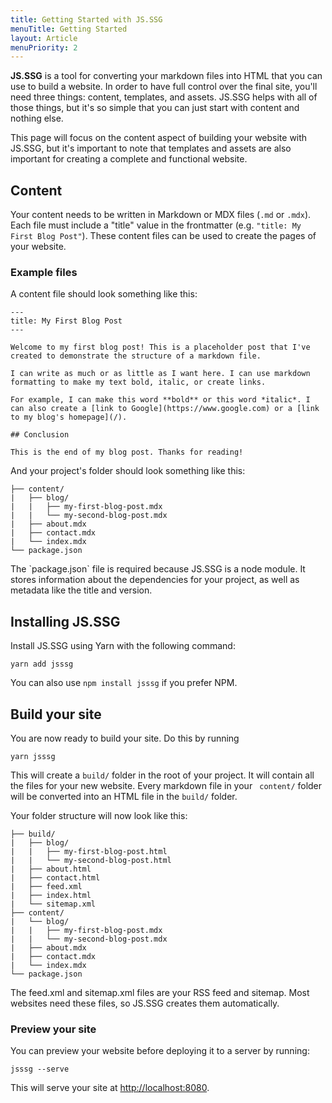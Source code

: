 ```yaml
---
title: Getting Started with JS.SSG
menuTitle: Getting Started
layout: Article
menuPriority: 2
---
```


**JS.SSG** is a tool for converting your markdown files into HTML that you can use to build a website. In order to have full control over the final site, you'll need three things: content, templates, and assets. JS.SSG helps with all of those things, but it's so simple that you can just start with content and nothing else.

This page will focus on the content aspect of building your website with JS.SSG, but it's important to note that templates and assets are also important for creating a complete and functional website.

## Content

Your content needs to be written in Markdown or MDX files (`.md` or `.mdx`). Each file must include a "title" value in the frontmatter (e.g. `"title: My First Blog Post"`). These content files can be used to create the pages of your website.

### Example files

A content file should look something like this:

```
---
title: My First Blog Post
---

Welcome to my first blog post! This is a placeholder post that I've created to demonstrate the structure of a markdown file.

I can write as much or as little as I want here. I can use markdown formatting to make my text bold, italic, or create links.

For example, I can make this word **bold** or this word *italic*. I can also create a [link to Google](https://www.google.com) or a [link to my blog's homepage](/).

## Conclusion

This is the end of my blog post. Thanks for reading!
```

And your project's folder should look something like this:

```
├── content/
|   ├── blog/
|   |   ├── my-first-blog-post.mdx
|   |   └── my-second-blog-post.mdx
|   ├── about.mdx
|   ├── contact.mdx
|   └── index.mdx
└── package.json
```

<Callout title="Why do you need a package.json file?">
    The `package.json` file is required because JS.SSG is a node module. It
    stores information about the dependencies for your project, as well as
    metadata like the title and version.
</Callout>

## Installing JS.SSG

Install JS.SSG using Yarn with the following command:

```
yarn add jsssg
```

You can also use `npm install jsssg` if you prefer NPM.

## Build your site

You are now ready to build your site. Do this by running

```
yarn jsssg
```

This will create a `build/` folder in the root of your project. It will contain all the files for your new website. Every markdown file in your ` content/` folder will be converted into an HTML file in the `build/` folder.

Your folder structure will now look like this:

```
├── build/
|   ├── blog/
|   |   ├── my-first-blog-post.html
|   |   └── my-second-blog-post.html
|   ├── about.html
|   ├── contact.html
|   ├── feed.xml
|   ├── index.html
|   └── sitemap.xml
├── content/
|   └── blog/
|   |   ├── my-first-blog-post.mdx
|   |   └── my-second-blog-post.mdx
|   ├── about.mdx
|   ├── contact.mdx
|   └── index.mdx
└── package.json
```

<Callout title="Sitemap and RSS feed">
    The feed.xml and sitemap.xml files are your RSS feed and sitemap. Most
    websites need these files, so JS.SSG creates them automatically.
</Callout>

### Preview your site

You can preview your website before deploying it to a server by running:

```
jsssg --serve
```

This will serve your site at [http://localhost:8080](http://localhost:8080).
